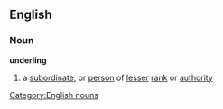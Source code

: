 ==English==
===Noun===
'''underling'''
#a [[subordinate]], or [[person]] of [[lesser]] [[rank]] or [[authority]]
[[Category:English nouns]]